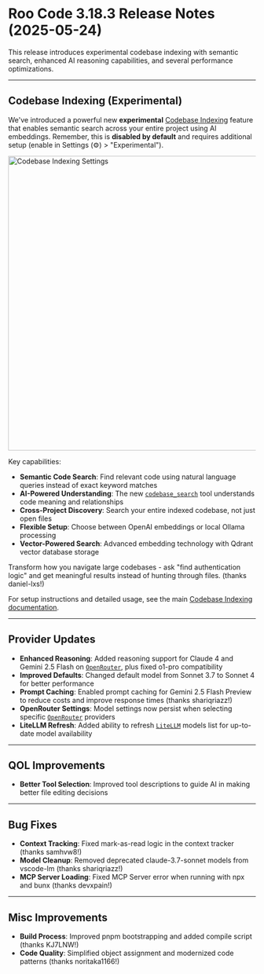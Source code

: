 # Roo Code 3.18.3 Release Notes (2025-05-24)

This release introduces experimental codebase indexing with semantic search, enhanced AI reasoning capabilities, and several performance optimizations.

---

## Codebase Indexing (Experimental)
We've introduced a powerful new **experimental** [Codebase Indexing](/features/experimental/codebase-indexing) feature that enables semantic search across your entire project using AI embeddings. Remember, this is **disabled by default** and requires additional setup (enable in Settings (⚙️) > "Experimental").

<img src="/img/codebase-indexing/codebase-indexing.png" alt="Codebase Indexing Settings" width="600" />

Key capabilities:
*   **Semantic Code Search**: Find relevant code using natural language queries instead of exact keyword matches
*   **AI-Powered Understanding**: The new [`codebase_search`](/advanced-usage/available-tools/codebase-search) tool understands code meaning and relationships
*   **Cross-Project Discovery**: Search your entire indexed codebase, not just open files
*   **Flexible Setup**: Choose between OpenAI embeddings or local Ollama processing
*   **Vector-Powered Search**: Advanced embedding technology with Qdrant vector database storage

Transform how you navigate large codebases - ask "find authentication logic" and get meaningful results instead of hunting through files. (thanks daniel-lxs!)

For setup instructions and detailed usage, see the main [Codebase Indexing documentation](/features/experimental/codebase-indexing).

---

## Provider Updates

*   **Enhanced Reasoning**: Added reasoning support for Claude 4 and Gemini 2.5 Flash on [`OpenRouter`](/providers/openrouter), plus fixed o1-pro compatibility
*   **Improved Defaults**: Changed default model from Sonnet 3.7 to Sonnet 4 for better performance
*   **Prompt Caching**: Enabled prompt caching for Gemini 2.5 Flash Preview to reduce costs and improve response times (thanks shariqriazz!)
*   **OpenRouter Settings**: Model settings now persist when selecting specific [`OpenRouter`](/providers/openrouter) providers
*   **LiteLLM Refresh**: Added ability to refresh [`LiteLLM`](/providers/litellm) models list for up-to-date model availability

---

## QOL Improvements

*   **Better Tool Selection**: Improved tool descriptions to guide AI in making better file editing decisions

---

## Bug Fixes

*   **Context Tracking**: Fixed mark-as-read logic in the context tracker (thanks samhvw8!)
*   **Model Cleanup**: Removed deprecated claude-3.7-sonnet models from vscode-lm (thanks shariqriazz!)
*   **MCP Server Loading**: Fixed MCP Server error when running with npx and bunx (thanks devxpain!)

---

## Misc Improvements

*   **Build Process**: Improved pnpm bootstrapping and added compile script (thanks KJ7LNW!)
*   **Code Quality**: Simplified object assignment and modernized code patterns (thanks noritaka1166!)